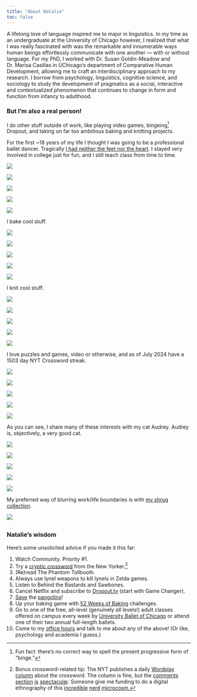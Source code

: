 ```yaml
---
title: "About Natalie"
toc: false
---
```


A lifelong love of language inspired me to major in linguistics. In my time as an undergraduate at the University of Chicago however, I realized that what I was really fascinated with was the remarkable and innumerable ways human beings effortlessly communicate with one another — with or without language. For my PhD, I worked with Dr. Susan Goldin-Meadow and Dr. Marisa Casillas in UChicago’s department of Comparative Human Development, allowing me to craft an interdisciplinary approach to my research. I borrow from psychology, linguistics, cognitive science, and sociology to study the development of pragmatics as a social, interactive and contextualized phenomenon that continues to change in form and function from infancy to adulthood.

### But I'm also a real person!

I do other stuff outside of work, like playing video games, bingeing[^2] Dropout, and taking on far too ambitious baking and knitting projects.

For the first ~18 years of my life I thought I was going to be a professional ballet dancer. Tragically [I had neither the feet nor the heart](https://youtu.be/-5nvARS2bus?si=jLyIfEqgYVy5ROdx&t=258). I stayed very involved in college just for fun, and I still teach class from time to time.

::: {#balletGallery .container-gallery}

::: {.popup .popup-1}
![](images/about/ballet4.jpeg){.img-responsive}
:::

::: {.popup .popup-2}
![](images/about/ballet2.jpeg){.img-responsive}
:::

::: {.popup .popup-3}
![](images/about/ballet3.jpeg){.img-responsive}
:::

::: {.popup .popup-4}
![](images/about/ballet5-cat.jpeg){.img-responsive}
:::

::: {.popup .popup-5}
![](images/about/ballet1.jpeg){.img-responsive}
:::

:::

I bake cool stuff.


::: {#bakingGallery .container-gallery}

::: {.popup .popup-1}
![](images/about/bake4.jpeg){.img-responsive}
:::

::: {.popup .popup-2}
![](images/about/bake2.jpeg){.img-responsive}
:::

::: {.popup .popup-3}
![](images/about/bake3.jpeg){.img-responsive}
:::

::: {.popup .popup-4}
![](images/about/bake5.jpeg){.img-responsive}
:::

::: {.popup .popup-5}
![](images/about/bake1.jpeg){.img-responsive}
:::

:::


I knit cool stuff.


::: {#knittingGallery .container-gallery}

::: {.popup .popup-1}
![](images/about/knit4.jpeg){.img-responsive}
:::

::: {.popup .popup-2}
![](images/about/knit5-cat.jpeg){.img-responsive}
:::

::: {.popup .popup-3}
![](images/about/knit3.jpeg){.img-responsive}
:::

::: {.popup .popup-4}
![](images/about/knit2.jpeg){.img-responsive}
:::

::: {.popup .popup-5}
![](images/about/knit1.jpeg){.img-responsive}
:::

:::



I love puzzles and games, video or otherwise, and as of July 2024 have a 1503 day NYT Crossword streak. 


::: {#gamesGallery .container-gallery}

::: {.popup .popup-1}
![](images/about/games4.jpeg){.img-responsive}
:::

::: {.popup .popup-2}
![](images/about/games2.jpeg){.img-responsive}
:::

::: {.popup .popup-3}
![](images/about/games3.jpeg){.img-responsive}
:::

::: {.popup .popup-4}
![](images/about/games5.jpeg){.img-responsive}
:::

::: {.popup .popup-5}
![](images/about/games1.jpeg){.img-responsive}
:::

:::


As you can see, I share many of these interests with my cat Audrey. Audrey is, objectively, a very good cat.


::: {#audreyGallery .container-gallery}

::: {.popup .popup-1}
![](images/about/cat4.jpeg){.img-responsive}
:::

::: {.popup .popup-2}
![](images/about/cat2.jpeg){.img-responsive}
:::

::: {.popup .popup-3}
![](images/about/cat1.jpeg){.img-responsive}
:::

::: {.popup .popup-4}
![](images/about/cat5.jpeg){.img-responsive}
:::

::: {.popup .popup-5}
![](images/about/cat6.jpeg){.img-responsive}
:::

:::


My preferred way of blurring work/life boundaries is with [my shrug collection](https://nrdowling.notion.site/Obviously-Meh-Dunno-shrug-53d0a1a8936441d69724531a6a50b60c). 

::: {.card style="margin-bottom:30px;"}
![](images/shrugs/15.jpeg){style="border:5px;"}
:::



### Natalie's wisdom

Here's some unsolicited advice if you made it this far:

1. Watch Community. Priority #1.
2. Try a [cryptic crossword](https://www.newyorker.com/puzzles-and-games-dept/cryptic-crossword) from the New Yorker.[^1]
3. (Re)read The Phantom Tollbooth.
4. Always use lynel weapons to kill lynels in Zelda games.
5. Listen to Behind the Bastards and Sawbones.
6. Cancel Netflix and subscribe to [Dropout.tv](https://www.dropout.tv/) (start with Game Changer).
7. [Save](https://www.savepangolins.org/what-is-a-pangolin) the [pangolins](https://www.youtube.com/watch?v=QY1qqZiaTU8&t=1s)!
8. Up your baking game with [52 Weeks of Baking](https://www.reddit.com/r/52weeksofbaking/) challenges.
9. Go to one of the free, all-level (genuinely *all* levels!) adult classes offered on campus every week by [University Ballet of Chicago](https://uballet.org/) or attend one of their two annual full-length ballets.
10. Come to my [office hours](https://calendar.google.com/calendar/u/0/appointments/AcZssZ26_g2R1YwSJ3UpjZetF6c7jfKXO8zrfwiT4Wo=?pli=1) and talk to me about any of the above! (Or like, psychology and academia I guess.)


[^1]:Bonus crossword-related tip: The NYT publishes a daily [Wordplay column](https://www.nytimes.com/spotlight/daily-crossword-column) about the crossword. The column is fine, but the [comments](images/about/nyt-grag.jpeg) [section](images/about/nyt-margaret.jpeg) [is](images/about/nyt-mother.jpeg) [spectacular](images/about/nyt-nellie.jpeg). Someone give me funding to do a digital ethnography of this [incredible](images/about/nyt-rhubarb.jpeg) [nerd](images/about/nyt-spud.jpeg) [microcosm.](images/about/nyt-james.jpeg)

[^2]: Fun fact: there's no correct way to spell the present progressive form of "binge."